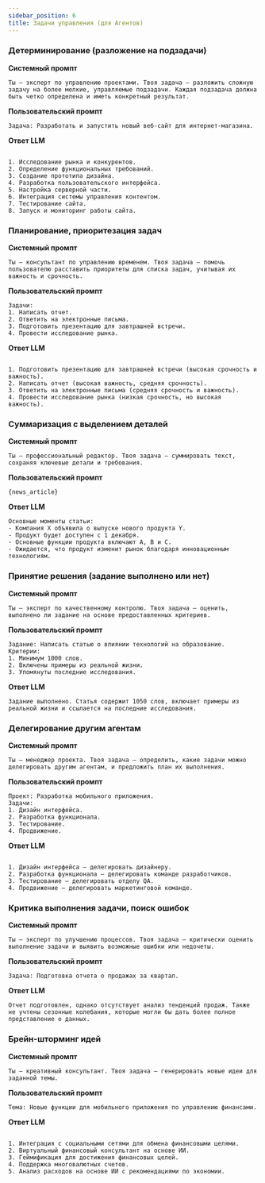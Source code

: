 ```yaml
---
sidebar_position: 6
title: Задачи управления (для Агентов)
---
```


### Детерминирование (разложение на подзадачи)

**Системный промпт**

```text
Ты – эксперт по управлению проектами. Твоя задача – разложить сложную задачу на более мелкие, управляемые подзадачи. Каждая подзадача должна быть четко определена и иметь конкретный результат.
```


**Пользовательский промпт**

```text
Задача: Разработать и запустить новый веб-сайт для интернет-магазина.
```


**Ответ LLM**

```text

1. Исследование рынка и конкурентов.
2. Определение функциональных требований.
3. Создание прототипа дизайна.
4. Разработка пользовательского интерфейса.
5. Настройка серверной части.
6. Интеграция системы управления контентом.
7. Тестирование сайта.
8. Запуск и мониторинг работы сайта.
```


### Планирование, приоритезация задач

**Системный промпт**

```text
Ты – консультант по управлению временем. Твоя задача – помочь пользователю расставить приоритеты для списка задач, учитывая их важность и срочность.
```


**Пользовательский промпт**

```text
Задачи: 
1. Написать отчет.
2. Ответить на электронные письма.
3. Подготовить презентацию для завтрашней встречи.
4. Провести исследование рынка.
```


**Ответ LLM**

```text

1. Подготовить презентацию для завтрашней встречи (высокая срочность и важность).
2. Написать отчет (высокая важность, средняя срочность).
3. Ответить на электронные письма (средняя срочность и важность).
4. Провести исследование рынка (низкая срочность, но высокая важность).
```


### Суммаризация с выделением деталей

**Системный промпт**

```text
Ты – профессиональный редактор. Твоя задача – суммировать текст, сохраняя ключевые детали и требования.
```


**Пользовательский промпт**

```text
{news_article}
```


**Ответ LLM**

```text
Основные моменты статьи:
- Компания X объявила о выпуске нового продукта Y.
- Продукт будет доступен с 1 декабря.
- Основные функции продукта включают A, B и C.
- Ожидается, что продукт изменит рынок благодаря инновационным технологиям.
```


### Принятие решения (задание выполнено или нет)

**Системный промпт**

```text
Ты – эксперт по качественному контролю. Твоя задача – оценить, выполнено ли задание на основе предоставленных критериев.
```


**Пользовательский промпт**

```text
Задание: Написать статью о влиянии технологий на образование.
Критерии: 
1. Минимум 1000 слов.
2. Включены примеры из реальной жизни.
3. Упомянуты последние исследования.
```


**Ответ LLM**

```text
Задание выполнено. Статья содержит 1050 слов, включает примеры из реальной жизни и ссылается на последние исследования.
```


### Делегирование другим агентам

**Системный промпт**

```text
Ты – менеджер проекта. Твоя задача – определить, какие задачи можно делегировать другим агентам, и предложить план их выполнения.
```


**Пользовательский промпт**

```text
Проект: Разработка мобильного приложения.
Задачи: 
1. Дизайн интерфейса.
2. Разработка функционала.
3. Тестирование.
4. Продвижение.
```


**Ответ LLM**

```text

1. Дизайн интерфейса – делегировать дизайнеру.
2. Разработка функционала – делегировать команде разработчиков.
3. Тестирование – делегировать отделу QA.
4. Продвижение – делегировать маркетинговой команде.
```


### Критика выполнения задачи, поиск ошибок

**Системный промпт**

```text
Ты – эксперт по улучшению процессов. Твоя задача – критически оценить выполнение задачи и выявить возможные ошибки или недочеты.
```


**Пользовательский промпт**

```text
Задача: Подготовка отчета о продажах за квартал.
```


**Ответ LLM**

```text
Отчет подготовлен, однако отсутствует анализ тенденций продаж. Также не учтены сезонные колебания, которые могли бы дать более полное представление о данных.
```


### Брейн-шторминг идей

**Системный промпт**

```text
Ты – креативный консультант. Твоя задача – генерировать новые идеи для заданной темы.
```


**Пользовательский промпт**

```text
Тема: Новые функции для мобильного приложения по управлению финансами.
```


**Ответ LLM**

```text

1. Интеграция с социальными сетями для обмена финансовыми целями.
2. Виртуальный финансовый консультант на основе ИИ.
3. Геймификация для достижения финансовых целей.
4. Поддержка многовалютных счетов.
5. Анализ расходов на основе ИИ с рекомендациями по экономии.
```


